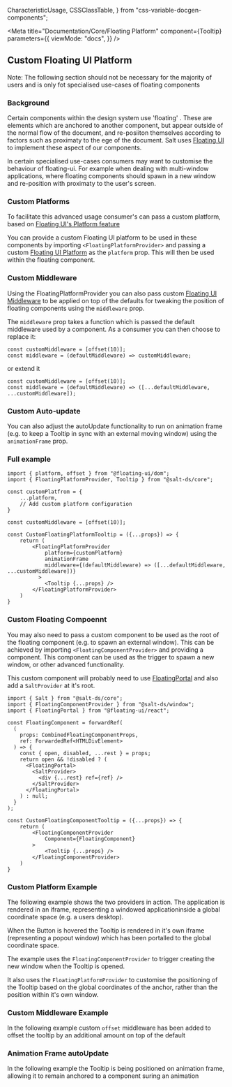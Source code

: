   CharacteristicUsage,
  CSSClassTable,
} from "css-variable-docgen-components";

<Meta
  title="Documentation/Core/Floating Platform"
  component={Tooltip}
  parameters={{
    viewMode: "docs",
  }}
/>

## Custom Floating UI Platform

Note: The following section should not be necessary for the majority of users and is only fot specialised use-cases of floating components

### Background

Certain components within the design system use 'floating' . These are elements which are anchored to another component, but appear outside of the normal flow of the document, and re-posiiton themselves according to factors such as proximaty to the ege of the document. Salt uses [Floating UI](https://floating-ui.com) to implement these aspect of our components.

In certain specialised use-cases consumers may want to customise the behaviour of floating-ui. For example when dealing with multi-window applications, where floating components should spawn in a new window and re-position with proximaty to the user's screen.

### Custom Platforms

To facilitate this advanced usage consumer's can pass a custom platform, based on [Floating UI's Platform feature](https://floating-ui.com/docs/platform)

You can provide a custom Floating UI platform to be used in these components by importing `<FloatingPlatformProvider>` and passing a custom [Floating UI Platform](https://floating-ui.com/docs/platform) as the `platform` prop. This will then be used within the floating component.

### Custom Middleware

Using the FloatingPlatformProvider you can also pass custom [Floating UI Middleware](https://floating-ui.com/docs/middleware) to be applied on top of the defaults for tweaking the position of floating components using the `middleware` prop.

The `middleware` prop takes a function which is passed the default middleware used by a component. As a consumer you can then choose to replace it:

```
const customMiddleware = [offset(10)];
const middleware = (defaultMiddleware) => customMiddleware;

```

or extend it

```
const customMiddleware = [offset(10)];
const middleware = (defaultMiddleware) => ([...defaultMiddleware, ...customMiddleware]);

```

### Custom Auto-update

You can also adjust the autoUpdate functionality to run on animation frame (e.g. to keep a Tooltip in sync with an external moving window) using the `animationFrame` prop.

### Full example

```
import { platform, offset } from "@floating-ui/dom";
import { FloatingPlatformProvider, Tooltip } from "@salt-ds/core";

const customPlatfrom = {
    ...platform,
    // Add custom platform configuration
}

const customMiddleware = [offset(10)];

const CustomFloatingPlatformTooltip = ({...props}) => {
    return (
        <FloatingPlatformProvider
            platform={customPlatform}
            animationFrame
            middleware={(defaultMiddleware) => ([...defaultMiddleware, ...customMiddleware])}
          >
            <Tooltip {...props} />
        </FloatingPlatformProvider>
    )
}

```

### Custom Floating Compoennt

You may also need to pass a custom component to be used as the root of the floating component (e.g. to spawn an external window). This can be achieved by importing `<FloatingComponentProvider>` and providing a component. This component can be used as the trigger to spawn a new window, or other advanced functionality.

This custom component will probably need to use [FloatingPortal](https://floating-ui.com/docs/FloatingPortal) and also add a `SaltProvider` at it's root.

```
import { Salt } from "@salt-ds/core";
import { FloatingComponentProvider } from "@salt-ds/window";
import { FloatingPortal } from "@floating-ui/react";
```

```
const FloatingComponent = forwardRef(
  (
    props: CombinedFloatingComponentProps,
    ref: ForwardedRef<HTMLDivElement>
  ) => {
    const { open, disabled, ...rest } = props;
    return open && !disabled ? (
      <FloatingPortal>
        <SaltProvider>
          <div {...rest} ref={ref} />
        </SaltProvider>
      </FloatingPortal>
    ) : null;
  }
);

const CustomFloatingComponentTooltip = ({...props}) => {
    return (
        <FloatingComponentProvider
            Component={FloatingComponent}
        >
            <Tooltip {...props} />
        </FloatingComponentProvider>
    )
}
```

### Custom Platform Example

The following example shows the two providers in action. The application is rendered in an iframe, representing a windowed applicationinside a global coordinate space (e.g. a users desktop).

When the Button is hovered the Tooltip is rendered in it's own iframe (representing a popout window) which has been portalled to the global coordinate space.

The example uses the `FloatingComponentProvider` to trigger creating the new window when the Tooltip is opened.

It also uses the `FloatingPlatformProvider` to customise the positioning of the Tooltip based on the global coordinates of the anchor, rather than the position within it's own window.

<Canvas>
  <Story id="core-floating-platform--custom-floating-ui-platform" />
</Canvas>

### Custom Middleware Example

In the following example custom `offset` middleware has been added to offset the tooltip by an additional amount on top of the default

<Canvas>
  <Story id="core-floating-platform--custom-middleware" />
</Canvas>

### Animation Frame autoUpdate

In the following example the Tooltip is being positioned on animation frame, allowing it to remain anchored to a component suring an animation

<Canvas>
  <Story id="core-floating-platform--animation-frame" />
</Canvas>
